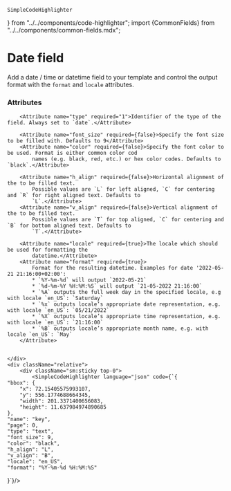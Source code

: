     SimpleCodeHighlighter
} from "../../components/code-highlighter"; import {CommonFields} from "../../components/common-fields.mdx";


# Date field

Add a date / time or datetime field to your template and control the output format with the `format` and `locale` attributes.

### Attributes
<Grid>
    <div>
        <CommonFields/>

        <Attribute name="type" required="1">Identifier of the type of the field. Always set to `date`.</Attribute>

        <Attribute name="font_size" required={false}>Specify the font size to be filled with. Defaults to 9</Attribute>
        <Attribute name="color" required={false}>Specify the font color to be used. Format is either common color cod
            names (e.g. black, red, etc.) or hex color codes. Defaults to `black`.</Attribute>

        <Attribute name="h_align" required={false}>Horizontal alignment of the to be filled text.
            Possible values are `L` for left aligned, `C` for centering and `R` for right aligned text. Defaults to
            `L`.</Attribute>
        <Attribute name="v_align" required={false}>Vertical alignment of the to be filled text.
            Possible values are `T` for top aligned, `C` for centering and `B` for bottom aligned text. Defaults to
            `T`.</Attribute>

        <Attribute name="locale" required={true}>The locale which should be used for formatting the
            datetime.</Attribute>
        <Attribute name="format" required={true}>
            Format for the resulting datetime. Examples for date '2022-05-21 21:16:00+02:00':
            * `%Y-%m-%d` will output `2022-05-21`
            * `%d-%m-%Y %H:%M:%S` will output `21-05-2022 21:16:00`
            * `%A` outputs the full week day in the specified locale, e.g with locale `en_US`: `Saturday`
            * `%x` outputs locale’s appropriate date representation, e.g. with locale `en_US`: `05/21/2022`
            * `%X` outputs locale’s appropriate time representation, e.g. with locale `en_US`: `21:16:00`
            * `%B` outputs locale’s appropriate month name, e.g. with locale `en_US`: `May`
        </Attribute>


    </div>
    <div className="relative">
        <div className="sm:sticky top-0">
            <SimpleCodeHighlighter language="json" code={`{
    "bbox": {
        "x": 72.15405575993107,
        "y": 556.1774688664345,
        "width": 201.3371400656083,
        "height": 11.637984974890685
    },
    "name": "key",
    "page": 0,
    "type": "text",
    "font_size": 9,
    "color": "black",
    "h_align": "L",
    "v_align": "B",
    "locale": "en_US",
    "format": "%Y-%m-%d %H:%M:%S"
}`}/>
        </div>
    </div>
</Grid>

